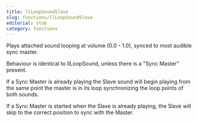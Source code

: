```yaml
---
title: llLoopSoundSlave
slug: functions/llLoopSoundSlave
editorial: stub
category: functions
---
```


<LSLFunction name="llLoopSoundSlave"/>

Plays attached sound looping at volume (0.0 - 1.0), synced to most audible sync master.

Behaviour is identical to llLoopSound, unless there is a &quot;Sync Master&quot; present.

If a Sync Master is already playing the Slave sound will begin playing from the same point the master is in its loop synchronizing the loop points of both sounds.

If a Sync Master is started when the Slave is already playing, the Slave will skip to the correct position to sync with the Master.
